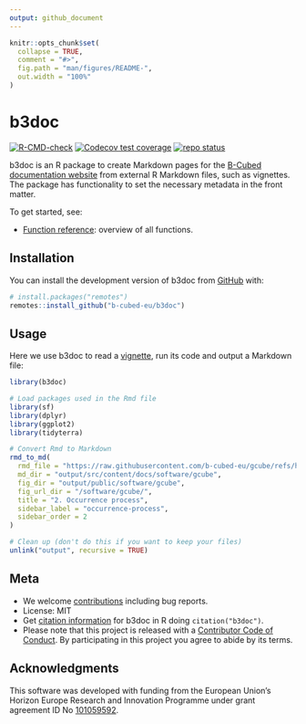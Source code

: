 ```yaml
---
output: github_document
---
```


<!-- README.md is generated from README.Rmd. Please edit that file -->

```r
knitr::opts_chunk$set(
  collapse = TRUE,
  comment = "#>",
  fig.path = "man/figures/README-",
  out.width = "100%"
)
```

# b3doc

<!-- badges: start -->
[![R-CMD-check](https://github.com/b-cubed-eu/b3doc/actions/workflows/R-CMD-check.yaml/badge.svg)](https://github.com/b-cubed-eu/b3doc/actions/workflows/R-CMD-check.yaml)
[![Codecov test coverage](https://codecov.io/gh/b-cubed-eu/b3doc/graph/badge.svg)](https://app.codecov.io/gh/b-cubed-eu/b3doc)
[![repo status](https://www.repostatus.org/badges/latest/active.svg)](https://www.repostatus.org/#active)
<!-- badges: end -->

b3doc is an R package to create Markdown pages for the [B-Cubed documentation website](https://docs.b-cubed.eu) from external R Markdown files, such as vignettes. The package has functionality to set the necessary metadata in the front matter.

To get started, see:

- [Function reference](https://b-cubed-eu.github.io/b3doc/reference/index.html): overview of all functions.

## Installation

You can install the development version of b3doc from [GitHub](https://github.com/b-cubed-eu/b3doc) with:

``` r
# install.packages("remotes")
remotes::install_github("b-cubed-eu/b3doc")
```

## Usage

Here we use b3doc to read a [vignette](https://github.com/b-cubed-eu/gcube/blob/main/vignettes/articles/occurrence-process.Rmd), run its code and output a Markdown file:

``` r
library(b3doc)

# Load packages used in the Rmd file
library(sf)
library(dplyr)
library(ggplot2)
library(tidyterra)

# Convert Rmd to Markdown
rmd_to_md(
  rmd_file = "https://raw.githubusercontent.com/b-cubed-eu/gcube/refs/heads/main/vignettes/articles/occurrence-process.Rmd",
  md_dir = "output/src/content/docs/software/gcube",
  fig_dir = "output/public/software/gcube",
  fig_url_dir = "/software/gcube/",
  title = "2. Occurrence process",
  sidebar_label = "occurrence-process",
  sidebar_order = 2
)

# Clean up (don't do this if you want to keep your files)
unlink("output", recursive = TRUE)
```

## Meta

- We welcome [contributions](https://b-cubed-eu.github.io/b3doc/CONTRIBUTING.html) including bug reports.
- License: MIT
- Get [citation information](https://b-cubed-eu.github.io/b3doc/authors.html#citation) for b3doc in R doing `citation("b3doc")`.
- Please note that this project is released with a [Contributor Code of Conduct](https://b-cubed-eu.github.io/b3doc/CODE_OF_CONDUCT.html). By participating in this project you agree to abide by its terms.

## Acknowledgments

This software was developed with funding from the European Union's Horizon Europe Research and Innovation Programme under grant agreement ID No [101059592](https://doi.org/10.3030/101059592).

